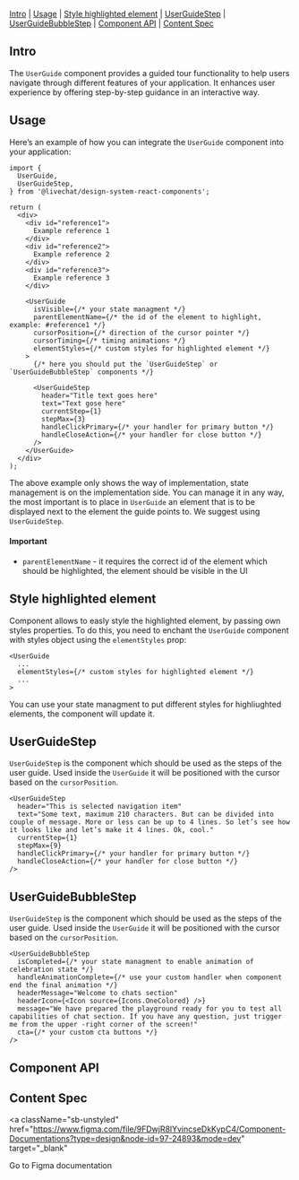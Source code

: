 

<Meta of={Stories} />

<Title>UserGuide</Title>

[Intro](#Intro) | [Usage](#Usage) | [Style highlighted element](#style) | [UserGuideStep](#UserGuideStep) | [UserGuideBubbleStep](#UserGuideBubbleStep) | [Component API](#ComponentAPI) | [Content Spec](#ContentSpec)

## Intro <a id="Intro" />

The `UserGuide` component provides a guided tour functionality to help users navigate through different features of your application. It enhances user experience by offering step-by-step guidance in an interactive way.

## Usage <a id="Usage" />

Here’s an example of how you can integrate the `UserGuide` component into your application:

```tsx
import {
  UserGuide,
  UserGuideStep,
} from '@livechat/design-system-react-components';

return (
  <div>
    <div id="reference1">
      Example reference 1
    </div>
    <div id="reference2">
      Example reference 2
    </div>
    <div id="reference3">
      Example reference 3
    </div>

    <UserGuide
      isVisible={/* your state managment */}
      parentElementName={/* the id of the element to highlight, example: #reference1 */}
      cursorPosition={/* direction of the cursor pointer */}
      cursorTiming={/* timing animations */}
      elementStyles={/* custom styles for highlighted element */}
    >
      {/* here you should put the `UserGuideStep` or `UserGuideBubbleStep` components */}

      <UserGuideStep
        header="Title text goes here"
        text="Text gose here"
        currentStep={1}
        stepMax={3}
        handleClickPrimary={/* your handler for primary button */}
        handleCloseAction={/* your handler for close button */}
      />
    </UserGuide>
  </div>
);
```

The above example only shows the way of implementation, state management is on the implementation side. 
You can manage it in any way, the most important is to place in `UserGuide` an element that is to be 
displayed next to the element the guide points to. We suggest using `UserGuideStep`.

#### Important

- `parentElementName` - it requires the correct id of the element which should be highlighted, the element should be visible in the UI

## Style highlighted element <a id="style" />

Component allows to easly style the highlighted element, by passing own styles properties. To do this, you need to enchant the `UserGuide` component with styles object using the `elementStyles` prop:

```tsx
<UserGuide
  ...
  elementStyles={/* custom styles for highlighted element */}
  ...
>
```

You can use your state managment to put different styles for highliughted elements, the component will update it.

## UserGuideStep <a id="UserGuideStep" />

`UserGuideStep` is the component which should be used as the steps of the user guide. Used inside the `UserGuide` it will be positioned with the cursor based on the `cursorPosition`.

<Canvas of={Stories.UserGuideStepExample} />

```tsx
<UserGuideStep
  header="This is selected navigation item"
  text="Some text, maximum 210 characters. But can be divided into couple of message. More or less can be up to 4 lines. So let’s see how it looks like and let’s make it 4 lines. Ok, cool."
  currentStep={1}
  stepMax={9}
  handleClickPrimary={/* your handler for primary button */}
  handleCloseAction={/* your handler for close button */}
/>
```

## UserGuideBubbleStep <a id="UserGuideBubbleStep" />

`UserGuideStep` is the component which should be used as the steps of the user guide. Used inside the `UserGuide` it will be positioned with the cursor based on the `cursorPosition`.

<Canvas of={Stories.UserGuideBubbleStepExample} />

```tsx
<UserGuideBubbleStep
  isCompleted={/* your state managment to enable animation of celebration state */}
  handleAnimationComplete={/* use your custom handler when component end the final animation */}
  headerMessage="Welcome to chats section"
  headerIcon={<Icon source={Icons.OneColored} />}
  message="We have prepared the playground ready for you to test all capabilities of chat section. If you have any question, just trigger me from the upper -right corner of the screen!"
  cta={/* your custom cta buttons */}
/>
```

## Component API <a id="ComponentAPI" />

<ArgTypes of={Stories.Example} sort="requiredFirst" />

## Content Spec <a id="ContentSpec" />

<a
  className="sb-unstyled"
  href="https://www.figma.com/file/9FDwjR8lYvincseDkKypC4/Component-Documentations?type=design&node-id=97-24893&mode=dev"
  target="_blank"
>
  Go to Figma documentation
</a> 